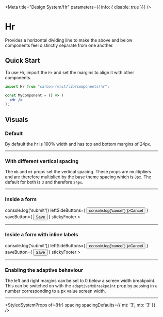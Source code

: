 

<Meta
  title="Design System/Hr"
  parameters={{ info: { disable: true }}}
/>

# Hr
Provides a horizontal dividing line to make the above and below components feel distinctly separate from one another.

## Quick Start

To use Hr, import the `Hr` and set the margins to align it with other components.

```jsx
import Hr from "carbon-react/lib/components/hr";

const MyComponent = () => (
  <Hr />
);
```

## Visuals

### Default
By default the hr is 100% width and has top and bottom margins of 24px.

<Preview>
  <Story name="default">
    <Hr />
  </Story>
</Preview>

### With different vertical spacing 
The `mb` and `mt` props set the vertical spacing. These props are mulitipliers and are therefore multiplied by the base theme spacing which is `8px`. The default for both is `3` and therefore `24px`.

<Preview>
  <Story name="different spacing">
    <Hr mt={7} mb={7} />
  </Story>
</Preview>

### Inside a form

<Preview>
  <Story name="Inside a form">
    <Form
      onSubmit={ () => console.log('submit')}
      leftSideButtons={ <Button onClick={ () => console.log('cancel') }>Cancel</Button> }
      saveButton={ <Button buttonType='primary' type="submit">Save</Button> }
      stickyFooter
    >
      <Textbox label="Textbox" />
      <Textbox label="Textbox" />
      <Hr mb={7} mt={7} />
      <Textbox label="Textbox" />
    </Form>
  </Story> 
</Preview>

### Inside a form with inline labels

<Preview>
  <Story name="Inside a form with inline labels">
    <Form
      onSubmit={ () => console.log('submit')}
      leftSideButtons={ <Button onClick={ () => console.log('cancel') }>Cancel</Button> }
      saveButton={ <Button buttonType='primary' type="submit">Save</Button> }
      stickyFooter
    >
      <Textbox label="Textbox" labeAlign="right" labelInline labelWidth={10} inputWidth={50} />
      <Textbox label="Textbox" labeAlign="right"  labelInline labelWidth={10} inputWidth={50} />
      <Hr mb={7} mt={7} ml="10%" mr="40%" />
      <Textbox label="Textbox" labeAlign="right"  labelInline labelWidth={10} inputWidth={50}  />
    </Form>
  </Story> 
</Preview>

### Enabling the adaptive behaviour
The left and right margins can be set to 0 below a screen width breakpoint. This can be switched on with the `adaptiveMxBreakpoint` prop by passing in a number corresponding to a px value screen width.

<Preview>
  <Story name="Enabling adaptive behaviour" parameters={{ chromatic: { disable: true }}}>
    <Hr mb={7} mt={7} ml="10%" mr="40%" adaptiveMxBreakpoint={960} />
  </Story> 
</Preview>


<StyledSystemProps
  of={Hr}
  spacing
  spacingDefaults={{ mt: '3', mb: '3' }}
/>
